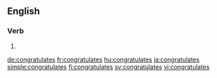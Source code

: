 ==English==

===Verb===
{{head|en|verb form}}

# {{en-third-person singular of|congratulate}}

[[de:congratulates]]
[[fr:congratulates]]
[[hu:congratulates]]
[[ja:congratulates]]
[[simple:congratulates]]
[[fi:congratulates]]
[[sv:congratulates]]
[[vi:congratulates]]